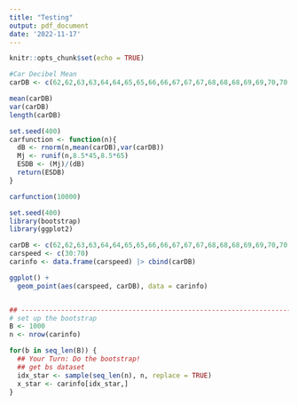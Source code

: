 ```yaml
---
title: "Testing"
output: pdf_document
date: '2022-11-17'
---
```


```r
knitr::opts_chunk$set(echo = TRUE)
```

```r
#Car Decibel Mean
carDB <- c(62,62,63,63,64,64,65,65,66,66,67,67,67,68,68,68,69,69,70,70,70,71,71,71,72,72,72,72,73,73,73,74,74,74,74,75,75,75,75,76,76)

mean(carDB)
var(carDB)
length(carDB)

set.seed(400)
carfunction <- function(n){
  dB <- rnorm(n,mean(carDB),var(carDB))
  Mj <- runif(n,8.5*45,8.5*65)
  ESDB <- (Mj)/(dB)
  return(ESDB)
}

carfunction(10000)
```

```r
set.seed(400)
library(bootstrap)
library(ggplot2)

carDB <- c(62,62,63,63,64,64,65,65,66,66,67,67,67,68,68,68,69,69,70,70,70,71,71,71,72,72,72,72,73,73,73,74,74,74,74,75,75,75,75,76,76)
carspeed <- c(30:70)
carinfo <- data.frame(carspeed) |> cbind(carDB)

ggplot() +
  geom_point(aes(carspeed, carDB), data = carinfo)


## ------------------------------------------------------------------------
# set up the bootstrap
B <- 1000
n <- nrow(carinfo)

for(b in seq_len(B)) {
  ## Your Turn: Do the bootstrap!
  ## get bs dataset
  idx_star <- sample(seq_len(n), n, replace = TRUE)
  x_star <- carinfo[idx_star,]
}
```








